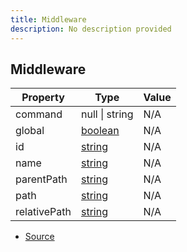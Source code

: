 ```yaml
---
title: Middleware
description: No description provided
---
```


## Middleware

| Property | Type | Value |
| ----------- | ----------- | ----------- |
| command | null \| string | N/A |
| global | [boolean](https://developer.mozilla.org/en-US/docs/Web/JavaScript/Reference/Global_Objects/Boolean) | N/A |
| id | [string](https://developer.mozilla.org/en-US/docs/Web/JavaScript/Reference/Global_Objects/String) | N/A |
| name | [string](https://developer.mozilla.org/en-US/docs/Web/JavaScript/Reference/Global_Objects/String) | N/A |
| parentPath | [string](https://developer.mozilla.org/en-US/docs/Web/JavaScript/Reference/Global_Objects/String) | N/A |
| path | [string](https://developer.mozilla.org/en-US/docs/Web/JavaScript/Reference/Global_Objects/String) | N/A |
| relativePath | [string](https://developer.mozilla.org/en-US/docs/Web/JavaScript/Reference/Global_Objects/String) | N/A |


- [Source](https://github.com/underctrl-io/commandkit/blob/83ef44f10b86e30835e8636786e5222cac412af9/packages/commandkit/src/app/router/CommandsRouter.ts#L16)